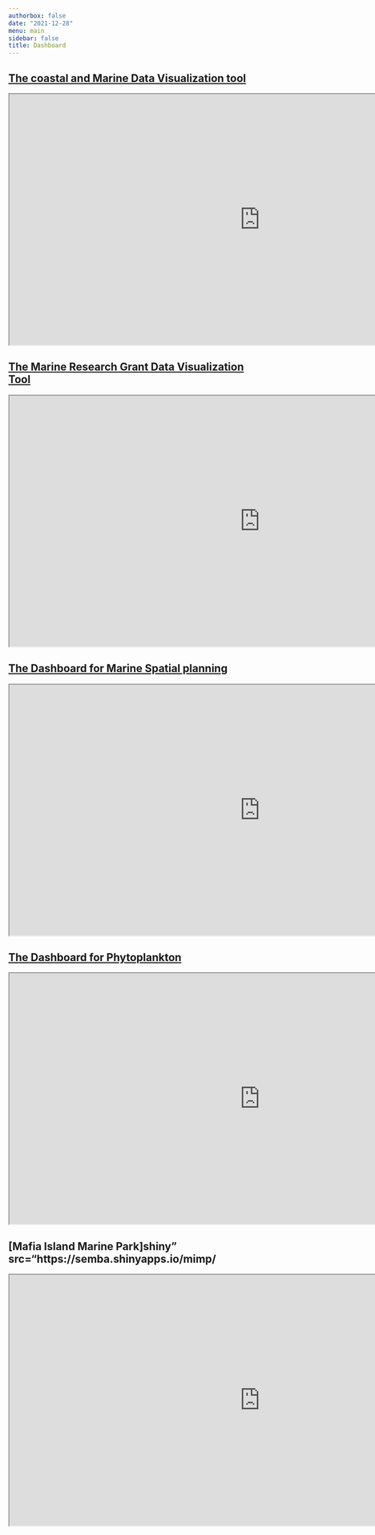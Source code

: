 ```yaml
---
authorbox: false
date: "2021-12-28"
menu: main
sidebar: false
title: Dashboard
---
```


## [The coastal and Marine Data Visualization tool](https://semba.shinyapps.io/coastal_dashboard/)
<iframe class="shiny" src="https://semba.shinyapps.io/coastal_dashboard/" style = "height: 500px; width: 1000px"> </iframe>


## [The Marine Research Grant Data Visualization Tool](https://semba.shinyapps.io/marg-app/)
<iframe class="shiny" src="https://semba.shinyapps.io/marg-app/" style = "height: 500px; width: 1000px"> </iframe>


## [The Dashboard for Marine Spatial planning](https://lugoga.github.io/msp/)
<iframe class="flexdashboard" src="https://lugoga.github.io/msp/" style = "height: 500px; width: 1000px"> </iframe>

## [The Dashboard for Phytoplankton](https://semba.shinyapps.io/phyto_abundance/)
<iframe class="shiny" src="https://semba.shinyapps.io/phyto_abundance/" style = "height: 500px; width: 1000px"> </iframe>


## [Mafia Island Marine Park]shiny" src="https://semba.shinyapps.io/mimp/
<iframe class="shiny" src="https://semba.shinyapps.io/mimp/" style = "height: 500px; width: 1000px"> </iframe>

